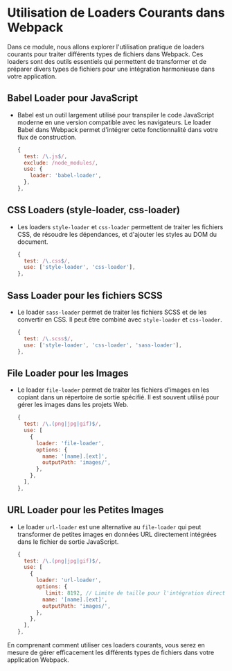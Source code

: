 # Utilisation de Loaders Courants dans Webpack

Dans ce module, nous allons explorer l'utilisation pratique de loaders courants pour traiter différents types de fichiers dans Webpack. Ces loaders sont des outils essentiels qui permettent de transformer et de préparer divers types de fichiers pour une intégration harmonieuse dans votre application.

## Babel Loader pour JavaScript
- Babel est un outil largement utilisé pour transpiler le code JavaScript moderne en une version compatible avec les navigateurs. Le loader Babel dans Webpack permet d'intégrer cette fonctionnalité dans votre flux de construction.

  ```javascript copy
  {
    test: /\.js$/,
    exclude: /node_modules/,
    use: {
      loader: 'babel-loader',
    },
  },
  ```

## CSS Loaders (style-loader, css-loader)
- Les loaders `style-loader` et `css-loader` permettent de traiter les fichiers CSS, de résoudre les dépendances, et d'ajouter les styles au DOM du document.
  ```javascript copy
  {
    test: /\.css$/,
    use: ['style-loader', 'css-loader'],
  },
  ```

## Sass Loader pour les fichiers SCSS
- Le loader `sass-loader` permet de traiter les fichiers SCSS et de les convertir en CSS. Il peut être combiné avec `style-loader` et `css-loader`.
  ```javascript copy
  {
    test: /\.scss$/,
    use: ['style-loader', 'css-loader', 'sass-loader'],
  },
  ```

## File Loader pour les Images
- Le loader `file-loader` permet de traiter les fichiers d'images en les copiant dans un répertoire de sortie spécifié. Il est souvent utilisé pour gérer les images dans les projets Web.
  ```javascript copy
  {
    test: /\.(png|jpg|gif)$/,
    use: [
      {
        loader: 'file-loader',
        options: {
          name: '[name].[ext]',
          outputPath: 'images/',
        },
      },
    ],
  },
  ```

## URL Loader pour les Petites Images
- Le loader `url-loader` est une alternative au `file-loader` qui peut transformer de petites images en données URL directement intégrées dans le fichier de sortie JavaScript.
  ```javascript copy
  {
    test: /\.(png|jpg|gif)$/,
    use: [
      {
        loader: 'url-loader',
        options: {
           limit: 8192, // Limite de taille pour l'intégration directe des petites images
          name: '[name].[ext]',
          outputPath: 'images/',
        },
      },
    ],
  },
  ```

En comprenant comment utiliser ces loaders courants, vous serez en mesure de gérer efficacement les différents types de fichiers dans votre application Webpack.